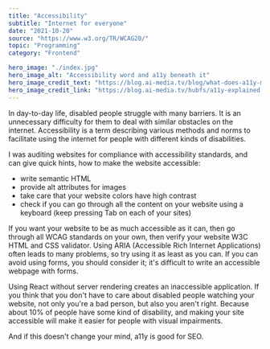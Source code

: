 ---
title: "Accessibility"
subtitle: "Internet for everyone"
date: "2021-10-20"
source: "https://www.w3.org/TR/WCAG20/"
topic: "Programming"
category: "Frontend"

hero_image: "./index.jpg"
hero_image_alt: "Accessibility word and a11y beneath it"
hero_image_credit_text: "https://blog.ai-media.tv/blog/what-does-a11y-mean"
hero_image_credit_link: "https://blog.ai-media.tv/hubfs/a11y-explained.jpg"
---

In day-to-day life, disabled people struggle with many barriers.
It is an unnecessary difficulty for them to deal with similar obstacles
on the internet. Accessibility is a term describing various methods
and norms to facilitate using the internet for people with different
kinds of disabilities.

I was auditing websites for compliance with accessibility standards,
and can give quick hints, how to make the website accessible:
- write semantic HTML
- provide alt attributes for images
- take care that your website colors have high contrast
- check if you can go through all the content on your website using a keyboard
(keep pressing Tab on each of your sites)

If you want your website to be as much accessible as it can, then go through
all WCAG standards on your own, then verify your website W3C HTML and CSS validator.
Using ARIA (Accessible Rich Internet Applications) often leads to many problems,
so try using it as least as you can. If you can avoid using forms, you should consider it; it's difficult to write an accessible webpage with forms.

Using React without server rendering creates an inaccessible application.
If you think that you don't have to care about disabled people watching your website, not only you're a bad person, but also you aren't right. Because about 
10% of people have some kind of disability, and making your site accessible will make it easier for people with visual impairments.

And if this doesn't change your mind, a11y is good for SEO.